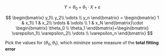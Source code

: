 ```{=latex}
\begin{center}
\begin{tikzpicture}[scale=1.5]
\draw[<->] (0,2.3) -- (0,0) -- (3,0);
\draw[blue] (0,0.3) -- (2.6,1.9);

\node [nodedot=red] at (0.6995,0.8555) {};
\node [nodedot=red] at (1.2495,0.8934) {};
\node [nodedot=red] at (1.2558,1.1653) {};
\node [nodedot=red] at (0.9897,0.8632) {};
\node [nodedot=red] at (1.4392,1.3044) {};
\node [nodedot=red] at (1.9892,1.6015) {};
\node [nodedot=red] at (2.1472,1.8797) {};
\node [nodedot=red] at (1.7742,1.8733) {};
\node [nodedot=red] at (1.6415,1.6205) {};
\node [nodedot=red] at (1.3507,1.3044) {};
\node [nodedot=red] at (1.0472,1.1273) {};
\node [nodedot=red] at (0.8765,1.0957) {};
\node [nodedot=red] at (1.2432,1.4371) {};
\node [nodedot=red] at (1.8374,1.4814) {};
\node [nodedot=red] at (1.7363,1.2601) {};
\node [nodedot=red] at (1.6162,0.9187) {};
\node [nodedot=red] at (1.5782,1.3676) {};
\node [nodedot=red] at (2.0081,1.3296) {};
\node [nodedot=red] at (2.0271,1.2348) {};
\node [nodedot=red] at (2.2926,1.494) {};
\node [nodedot=red] at (2.2989,1.6584) {};
\node [nodedot=red] at (2.3875,1.886) {};
\node [nodedot=red] at (2.3622,2.0061) {};
\node [nodedot=red] at (1.1673,0.7291) {};
\node [nodedot=red] at (0.9271,0.5204) {};
\node [nodedot=red] at (0.5414,0.5773) {};
\node [nodedot=red] at (0.3455,0.6911) {};
\node [nodedot=red] at (0.6236,1.0136) {};
\node [nodedot=red] at (1.4476,1.042) {};
\node [nodedot=blue] at (0,0.3) {};
\node [nodedot=blue] at (2.6,1.9) {};
\node at (-0.2,0.3) {$\theta_0$};
\node at (2,1) {$\theta_1$};
\draw[line width=0.25pt] (1.8,1.4) -- (1.8,1.1) -- (1.3,1.1);
\end{tikzpicture}
\end{center}
```

$$
Y = \theta_0 + \theta_1\cdot X + \varepsilon
$$

```{=latex}
\begin{conditions}
  X & input data\\
  Y & output data\\
  \varepsilon & residual error\\
  \theta_0 & offset \\
  \theta_1 & slope
\end{conditions}
```

$$
\begin{bmatrix}
y_1\\
y_2\\
\vdots \\
y_n
\end{bmatrix} = \begin{bmatrix}
1 & x_1\\
1 & x_2\\
\vdots & \vdots \\
1 & x_N
\end{bmatrix}\cdot \begin{bmatrix}
\theta_0 \\
\theta_1
\end{bmatrix}+\begin{bmatrix}
\varepsilon_1\\
\varepsilon_2\\
\vdots \\
\varepsilon_n
\end{bmatrix} 
$$


::: callout-tip

Pick the values for $(\theta_0, \theta_1)$, which minimze some measure of the **total fitting error**

:::
